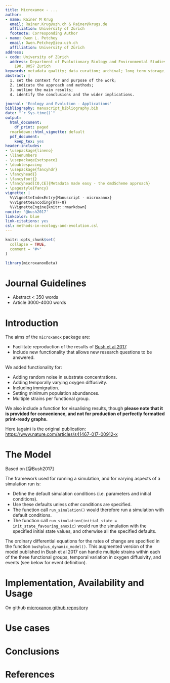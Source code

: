 ```yaml
---
title: Microxanox - ...
author:
- name: Rainer M Krug
  email: Rainer.Krug@uzh.ch & Rainer@krugs.de
  affiliation: University of Zürich
  footnote: Corresponding Author
- name: Owen L. Petchey
  email: Owen.Petchey@ieu.uzh.ch
  affiliation: University of Zürich
address:
- code: University of Zürich
  address: Department of Evolutionary Biology and Environmental Studies, Winterthurerstrasse
    190, 8057 Zurich
keywords: metadata quality; data curation; archival; long term storage; R package;
abstract: |
  1. set the context for and purpose of the work;
  2. indicate the approach and methods;
  3. outline the main results;
  4. identify the conclusions and the wider implications.

journal: 'Ecology and Evolution - Applications'
bibliography: manuscript_bibliography.bib
date: "`r Sys.time()`"
output:
  html_document:
    df_print: paged
  rmarkdown::html_vignette: default
  pdf_document:
    keep_tex: yes
header-includes:
- \usepackage{lineno}
- \linenumbers
- \usepackage{setspace}
- \doublespacing
- \usepackage{fancyhdr}
- \fancyhead{}
- \fancyfoot{}
- \fancyhead[CO,CE]{Metadata made easy - the dmdScheme approach}
- \pagestyle{fancy}
vignette: |
  %\VignetteIndexEntry{Manuscript - microxanox} 
  %\VignetteEncoding{UTF-8} 
  %\VignetteEngine{knitr::rmarkdown}
nocite: '@bush2017'
linkcolor: blue
link-citations: yes
csl: methods-in-ecology-and-evolution.csl
---
```


```r
knitr::opts_chunk$set(
  collapse = TRUE,
  comment = "#>"
)
```

```r
library(microxanoxBeta)
```
  
# Journal Guidelines
  - Abstract < 350 words
  - Article 3000-4000 words

# Introduction
The aims of the `microxanox` package are:

-   Facilitate reproduction of the results of [Bush et al 2017](https://www.nature.com/articles/s41467-017-00912-x).
-   Include new functionality that allows new research questions to be answered.

We added functionality for:

-   Adding random noise in substrate concentrations.
-   Adding temporally varying oxygen diffusivity.
-   Including immigration.
-   Setting minimum population abundances.
-   Multiple strains per functional group.

We also include a function for visualising results, though **please note that it is provided for convenience, and not for production of perfectly formatted print-ready graphs.**

Here (again) is the original publication: <https://www.nature.com/articles/s41467-017-00912-x>

# The Model
Based on [@Bush2017]

The framework used for running a simulation, and for varying aspects of a simulation run is:

-   Define the default simulation conditions (i.e. parameters and initial conditions).
-   Use these defaults unless other conditions are specified.
-   The function call `run_simulation()` would therefore run a simulation with default conditions.
-   The function call `run_simulation(initial_state = init_state_favouring_anoxic)` would run the simulation with the specified initial state values, and otherwise all the specified defaults.

The ordinary differential equations for the rates of change are specified in the function `bushplus_dynamic_model()`. This augmented version of the model published in Bush et al 2017 can handle multiple strains within each of the three functional groups, temporal variation in oxygen diffusivity, and events (see below for event definition).

# Implementation, Availability and Usage
On github [microxanox github repository](https://github.com/opetchey/microxanox/)


# Use cases

# Conclusions


# References
